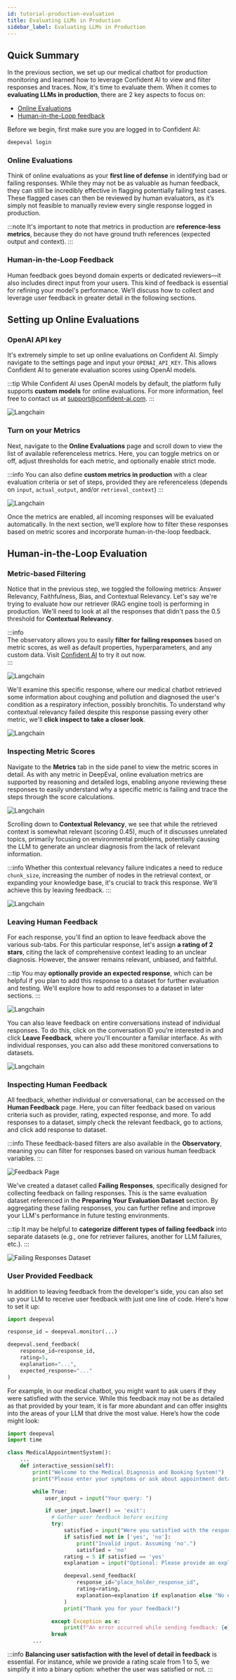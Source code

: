 ```yaml
---
id: tutorial-production-evaluation
title: Evaluating LLMs in Production
sidebar_label: Evaluating LLMs in Production
---
```


## Quick Summary

In the previous section, we set up our medical chatbot for production monitoring and learned how to leverage Confident AI to view and filter responses and traces. Now, it's time to evaluate them. When it comes to **evaluating LLMs in production**, there are 2 key aspects to focus on:

- [Online Evaluations](https://documentation.confident-ai.com)
- [Human-in-the-Loop feedback](https://documentation.confident-ai.com)

Before we begin, first make sure you are logged in to Confident AI:

```python
deepeval login
```

### Online Evaluations

Think of online evaluations as your **first line of defense** in identifying bad or failing responses. While they may not be as valuable as human feedback, they can still be incredibly effective in flagging potentially failing test cases. These flagged cases can then be reviewed by human evaluators, as it’s simply not feasible to manually review every single response logged in production.

:::note
It's important to note that metrics in production are **reference-less metrics**, because they do not have ground truth references (expected output and context).
:::

### Human-in-the-Loop Feedback

Human feedback goes beyond domain experts or dedicated reviewers—it also includes direct input from your users. This kind of feedback is essential for refining your model's performance. We’ll discuss how to collect and leverage user feedback in greater detail in the following sections.

## Setting up Online Evaluations

### OpenAI API key

It's extremely simple to set up online evaluations on Confident AI. Simply navigate to the settings page and input your `OPENAI_API_KEY`. This allows Confident AI to generate evaluation scores using OpenAI models.

:::tip
While Confident AI uses OpenAI models by default, the platform fully supports **custom models** for online evaluations. For more information, feel free to contact us at support@confident-ai.com.
:::

<div
  style={{
    display: "flex",
    alignItems: "center",
    justifyContent: "center",
  }}
>
  <img
    src="https://deepeval-docs.s3.us-east-1.amazonaws.com/tutorial_production_eval_01.svg"
    alt="Langchain"
    style={{
      marginTop: "0px",
      marginBottom: "20px",
      height: "auto",
      maxHeight: "800px",
      borderBottomLeftRadius: "0px",
      borderBottomRightRadius: "0px",
    }}
  />
</div>

### Turn on your Metrics

Next, navigate to the **Online Evaluations** page and scroll down to view the list of available referenceless metrics. Here, you can toggle metrics on or off, adjust thresholds for each metric, and optionally enable strict mode.

:::info
You can also define **custom metrics in production** with a clear evaluation criteria or set of steps, provided they are referenceless (depends on `input`, `actual_output`, and/or `retrieval_context`)
:::

<div
  style={{
    display: "flex",
    alignItems: "center",
    justifyContent: "center",
  }}
>
  <img
    src="https://deepeval-docs.s3.amazonaws.com/tutorial_production_eval_02.png"
    alt="Langchain"
    style={{
      marginTop: "0px",
      marginBottom: "20px",
      height: "auto",
      maxHeight: "800px",
      borderBottomLeftRadius: "0px",
      borderBottomRightRadius: "0px",
    }}
  />
</div>

Once the metrics are enabled, all incoming responses will be evaluated automatically. In the next section, we’ll explore how to filter these responses based on metric scores and incorporate human-in-the-loop feedback.

## Human-in-the-Loop Evaluation

### Metric-based Filtering

Notice that in the previous step, we toggled the following metrics: Answer Relevancy, Faithfulness, Bias, and Contextual Relevancy. Let's say we're trying to evaluate how our retriever (RAG engine tool) is performing in production. We'll need to look at all the responses that didn't pass the 0.5 threshold for **Contextual Relevancy**.

:::info  
The observatory allows you to easily **filter for failing responses** based on metric scores, as well as default properties, hyperparameters, and any custom data. Visit [Confident AI](https://app.confident-ai.com/) to try it out now.  
:::

<div
  style={{
    display: "flex",
    alignItems: "center",
    justifyContent: "center",
  }}
>
  <img
    src="https://deepeval-docs.s3.amazonaws.com/tutorial_production_eval_03.svg"
    alt="Langchain"
    style={{
      marginTop: "0px",
      marginBottom: "20px",
      height: "auto",
      maxHeight: "800px",
      borderBottomLeftRadius: "0px",
      borderBottomRightRadius: "0px",
    }}
  />
</div>

We'll examine this specific response, where our medical chatbot retrieved some information about coughing and pollution and diagnosed the user's condition as a respiratory infection, possibly bronchitis. To understand why contextual relevancy failed despite this response passing every other metric, we'll **click inspect to take a closer look**.

<div
  style={{
    display: "flex",
    alignItems: "center",
    justifyContent: "center",
  }}
>
  <img
    src="https://deepeval-docs.s3.amazonaws.com/tutorial_production_eval_04.svg"
    alt="Langchain"
    style={{
      marginTop: "0px",
      marginBottom: "20px",
      height: "auto",
      maxHeight: "800px",
      borderBottomLeftRadius: "0px",
      borderBottomRightRadius: "0px",
    }}
  />
</div>

### Inspecting Metric Scores

Navigate to the **Metrics** tab in the side panel to view the metric scores in detail. As with any metric in DeepEval, online evaluation metrics are supported by reasoning and detailed logs, enabling anyone reviewing these responses to easily understand why a specific metric is failing and trace the steps through the score calculations.

<div
  style={{
    display: "flex",
    alignItems: "center",
    justifyContent: "center",
  }}
>
  <img
    src="https://deepeval-docs.s3.amazonaws.com/tutorial_production_eval_05.svg"
    alt="Langchain"
    style={{
      marginTop: "0px",
      marginBottom: "20px",
      height: "auto",
      maxHeight: "800px",
      borderBottomLeftRadius: "0px",
      borderBottomRightRadius: "0px",
    }}
  />
</div>

Scrolling down to **Contextual Relevancy**, we see that while the retrieved context is somewhat relevant (scoring 0.45), much of it discusses unrelated topics, primarily focusing on environmental problems, potentially causing the LLM to generate an unclear diagnosis from the lack of relevant information.

:::info
Whether this contextual relevancy failure indicates a need to reduce `chunk_size`, increasing the number of nodes in the retrieval context, or expanding your knowledge base, it's crucial to track this response. We'll achieve this by leaving feedback.
:::

<div
  style={{
    display: "flex",
    alignItems: "center",
    justifyContent: "center",
  }}
>
  <img
    src="https://deepeval-docs.s3.amazonaws.com/tutorial_production_eval_06.svg"
    alt="Langchain"
    style={{
      marginTop: "0px",
      marginBottom: "20px",
      height: "auto",
      maxHeight: "800px",
      borderBottomLeftRadius: "0px",
      borderBottomRightRadius: "0px",
    }}
  />
</div>

### Leaving Human Feedback

For each response, you'll find an option to leave feedback above the various sub-tabs. For this particular response, let's assign **a rating of 2 stars**, citing the lack of comprehensive context leading to an unclear diagnosis. However, the answer remains relevant, unbiased, and faithful.

:::tip
You may **optionally provide an expected response**, which can be helpful if you plan to add this response to a dataset for further evaluation and testing. We'll explore how to add responses to a dataset in later sections.
:::

<div
  style={{
    display: "flex",
    alignItems: "center",
    justifyContent: "center",
  }}
>
  <img
    src="https://deepeval-docs.s3.amazonaws.com/tutorial_production_eval_07.svg"
    alt="Langchain"
    style={{
      marginTop: "0px",
      marginBottom: "20px",
      height: "auto",
      maxHeight: "800px",
      borderBottomLeftRadius: "0px",
      borderBottomRightRadius: "0px",
    }}
  />
</div>

You can also leave feedback on entire conversations instead of individual responses. To do this, click on the conversation ID you’re interested in and click **Leave Feedback**, where you'll encounter a familiar interface. As with individual responses, you can also add these monitored conversations to datasets.

<div
  style={{
    display: "flex",
    alignItems: "center",
    justifyContent: "center",
  }}
>
  <img
    src="https://deepeval-docs.s3.amazonaws.com/tutorial_production_eval_075.svg"
    alt="Langchain"
    style={{
      marginTop: "0px",
      marginBottom: "20px",
      height: "auto",
      maxHeight: "800px",
      borderBottomLeftRadius: "0px",
      borderBottomRightRadius: "0px",
    }}
  />
</div>

### Inspecting Human Feedback

All feedback, whether individual or conversational, can be accessed on the **Human Feedback** page. Here, you can filter feedback based on various criteria such as provider, rating, expected response, and more. To add responses to a dataset, simply check the relevant feedback, go to actions, and click add response to dataset.

:::info
These feedback-based filters are also available in the **Observatory**, meaning you can filter for responses based on various human feedback variables.
:::

<div
  style={{
    display: "flex",
    alignItems: "center",
    justifyContent: "center",
  }}
>
  <img
    src="https://deepeval-docs.s3.amazonaws.com/tutorial_production_eval_08.svg"
    alt="Feedback Page"
    style={{
      marginTop: "0px",
      marginBottom: "20px",
      height: "auto",
      maxHeight: "800px",
      borderBottomLeftRadius: "0px",
      borderBottomRightRadius: "0px",
    }}
  />
</div>

We've created a dataset called **Failing Responses**, specifically designed for collecting feedback on failing responses. This is the same evaluation dataset referenced in the **Preparing Your Evaluation Dataset** section. By aggregating these failing responses, you can further refine and improve your LLM's performance in future testing environments.

:::tip
It may be helpful to **categorize different types of failing feedback** into separate datasets (e.g., one for retriever failures, another for LLM failures, etc.).
:::

<div
  style={{
    display: "flex",
    alignItems: "center",
    justifyContent: "center",
  }}
>
  <img
    src="https://deepeval-docs.s3.amazonaws.com/tutorial_production_eval_09.svg"
    alt="Failing Responses Dataset"
    style={{
      marginTop: "0px",
      marginBottom: "20px",
      height: "auto",
      maxHeight: "800px",
      borderBottomLeftRadius: "0px",
      borderBottomRightRadius: "0px",
    }}
  />
</div>

### User Provided Feedback

In addition to leaving feedback from the developer's side, you can also set up your LLM to receive user feedback with just one line of code. Here's how to set it up:

```python
import deepeval

response_id = deepeval.monitor(...)

deepeval.send_feedback(
    response_id=response_id,
    rating=5,
    explanation="...",
    expected_response="..."
)
```

For example, in our medical chatbot, you might want to ask users if they were satisfied with the service. While this feedback may not be as detailed as that provided by your team, it is far more abundant and can offer insights into the areas of your LLM that drive the most value. Here’s how the code might look:

```python
import deepeval
import time

class MedicalAppointmentSystem():
    ...
    def interactive_session(self):
        print("Welcome to the Medical Diagnosis and Booking System!")
        print("Please enter your symptoms or ask about appointment details.")

        while True:
            user_input = input("Your query: ")

            if user_input.lower() == 'exit':
              # Gather user feedback before exiting
              try:
                  satisfied = input("Were you satisfied with the response? (yes/no): ").strip().lower()
                  if satisfied not in ['yes', 'no']:
                      print("Invalid input. Assuming 'no'.")
                      satisfied = 'no'
                  rating = 5 if satisfied == 'yes'
                  explanation = input("Optional: Please provide an explanation (or press Enter to skip): ").strip()

                  deepeval.send_feedback(
                      response_id="place_holder_response_id",
                      rating=rating,
                      explanation=explanation if explanation else "No explanation provided.",
                  )
                  print("Thank you for your feedback!")

              except Exception as e:
                  print(f"An error occurred while sending feedback: {e}")
              break
        ...
```

:::info
**Balancing user satisfaction with the level of detail in feedback** is essential. For instance, while we provide a rating scale from 1 to 5, we simplify it into a binary option: whether the user was satisfied or not.
:::
